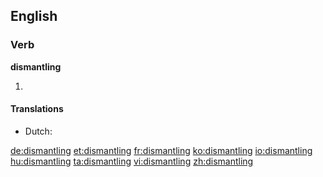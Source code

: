 ==English==

===Verb===
'''dismantling'''

# {{present participle of|dismantle}}

====Translations====
* Dutch: {{t-|nl|ontmanteling|f}}

[[de:dismantling]]
[[et:dismantling]]
[[fr:dismantling]]
[[ko:dismantling]]
[[io:dismantling]]
[[hu:dismantling]]
[[ta:dismantling]]
[[vi:dismantling]]
[[zh:dismantling]]